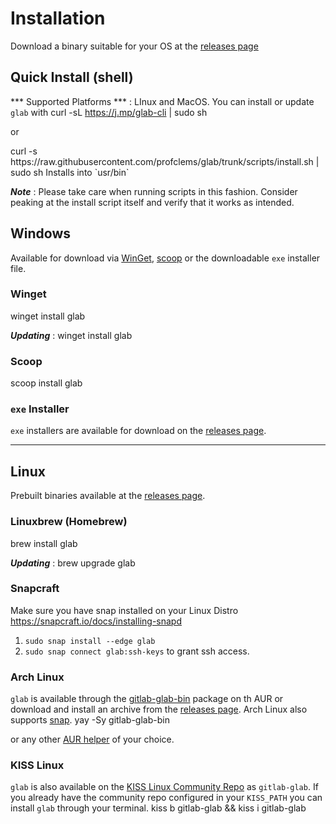 
# Installation

Download a binary suitable for your OS at the [releases page](https://github.com/profclems/glab/releases/latest)

## Quick Install (shell)

*** Supported Platforms *** : LInux and MacOS.
You can install or update `glab` with
<CopyCommand>
  curl -sL https://j.mp/glab-cli | sudo sh
</CopyCommand>

or

<CopyCommand>
  curl -s https://raw.githubusercontent.com/profclems/glab/trunk/scripts/install.sh | sudo sh
</CopyCommand>
Installs into `usr/bin`

***Note*** : Please take care when running scripts in this fashion. Consider peaking at the install script itself and verify that it works as intended.

## Windows

Available for download via [WinGet](https://github.com/microsoft/winget-cli), [scoop](https://scoop.sh/) or the downloadable `exe` installer file.

### Winget

<CopyCommand>
  winget install glab
</CopyCommand>

***Updating*** :
<CopyCommand>
  winget install glab
</CopyCommand>

### Scoop
<CopyCommand>
  scoop install glab
</CopyCommand>

### `exe` Installer
`exe` installers are available for download on the [releases page](https://github.com/profclems/glab/releases/latest).

***

## Linux

Prebuilt binaries available at the [releases page](https://github.com/profclems/glab/releases/latest).

### Linuxbrew (Homebrew)

<CopyCommand>
  brew install glab
</CopyCommand>

***Updating*** :
<CopyCommand>
  brew upgrade glab
</CopyCommand>

### Snapcraft

<SnapCraft />

Make sure you have snap installed on your Linux Distro <https://snapcraft.io/docs/installing-snapd>

  1. `sudo snap install --edge glab`
  2. `sudo snap connect glab:ssh-keys` to grant ssh access.

### Arch Linux

`glab` is available through the [gitlab-glab-bin](https://aur.archlinux.org/packages/gitlab-glab-bin/) package on th AUR or download and install an archive from the [releases page](https://github.com/profclems/glab/releases/latest). Arch Linux also supports [snap](https://snapcraft.io/docs/installing-snap-on-arch-linux).
<CopyCommand>
  yay -Sy gitlab-glab-bin
</CopyCommand>

or any other [AUR helper](https://wiki.archlinux.org/index.php/AUR_helpers) of your choice.

### KISS Linux

`glab` is also available on the [KISS Linux Community Repo](https://github.com/kisslinux/community) as `gitlab-glab`. If you already have the community repo configured in your `KISS_PATH` you can install `glab` through your terminal.
<CopyCommand>
  kiss b gitlab-glab && kiss i gitlab-glab
</CopyCommand>